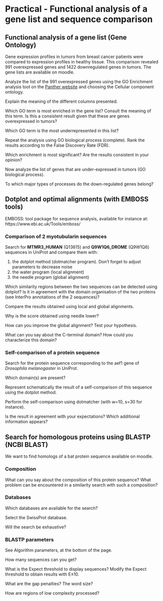 # Practical - Functional analysis of a gene list and sequence comparison

## Functional analysis of a gene list (Gene Ontology)

Gene expression profiles in tumors from breast cancer patients were compared to expression profiles in healthy tissue. This comparison revealed 991 overexpressed genes and 1422 downregulated genes in tumors. The gene lists are available on moodle.

Analyze the list of the 991 overexpressed genes using the GO Enrichment analysis tool on the [Panther website](http://geneontology.org/) and choosing the Cellular component ontology.

::: {#exr-1 .custom}
Explain the meaning of the different columns presented.
:::

::: {#exr-1 .custom}
Which GO term is most enriched in the gene list? Consult the meaning of this term. Is this a consistent result given that these are genes overexpressed in tumors?
:::

::: {#exr-1 .custom}
Which GO term is the most underrepresented in this list?
:::

Repeat the analysis using GO biological process (complete). Rank the results according to the False Discovery Rate (FDR). 

::: {#exr-1 .custom}
Which enrichment is most significant? Are the results consistent in your opinion?
:::

Now analyze the list of genes that are under-expressed in tumors (GO biological process).

::: {#exr-1 .custom}
To which major types of processes do the down-regulated genes belong?
:::

## Dotplot and optimal alignments (with EMBOSS tools)

EMBOSS: tool package for sequence analysis, available for instance at: https://www.ebi.ac.uk/Tools/emboss/

### Comparison of 2 myotubularin sequences

Search for **MTMR3_HUMAN** (Q13615) and **Q9W1Q6_DROME** (Q9W1Q6) sequences in UniProt and compare them with:

1. the dotplot method (dotmatcher program). Don’t forget to adjust parameters to decrease noise
2. the water program (local alignment)
3. the needle program (global alignment)

::: {#exr-1 .custom}
Which similarity regions between the two sequences can be detected using dotplot? Is it in agreement with the domain organisation of the two proteins (see InterPro annotations of the 2 sequences)?
:::

Compare the results obtained using local and global alignments. 

::: {#exr-1 .custom}
Why is the score obtained using needle lower?
:::

::: {#exr-1 .custom}
How can you improve the global alignment? Test your hypothesis.
:::

::: {#exr-1 .custom}
What can you say about the C-terminal domain? How could you characterize this domain?
:::

### Self-comparison of a protein sequence

Search for the protein sequence corresponding to the aef1 gene of *Drosophila melanogaster* in UniProt. 

::: {#exr-1 .custom}
Which domain(s) are present?
:::

::: {#exr-1 .custom}
Represent schematically the result of a self-comparison of this sequence using the dotplot method.
:::

Perform the self-comparison using dotmatcher (with w=10, s=30 for instance). 

::: {#exr-1 .custom}
Is the result in agreement with your expectations? Which additional information appears?
:::

## Search for homologous proteins using BLASTP (NCBI BLAST)

We want to find homologs of a bat protein sequence available on moodle.

### Composition

What can you say about the composition of this protein sequence? What problem can be
encountered in a similarity search with such a composition?

### Databases

::: {#exr-1 .custom}
Which databases are available for the search?
:::
  
Select the SwissProt database. 

::: {#exr-1 .custom}
Will the search be exhaustive?
:::

### BLASTP parameters

See Algorithm parameters, at the bottom of the page.

::: {#exr-1 .custom}
How many sequences can you get?
:::

::: {#exr-1 .custom}
What is the Expect threshold to display sequences? Modify the Expect threshold to obtain results with E≤10.
:::

::: {#exr-1 .custom}
What are the gap penalties? The word size?
:::

::: {#exr-1 .custom}
How are regions of low complexity processed?
:::
